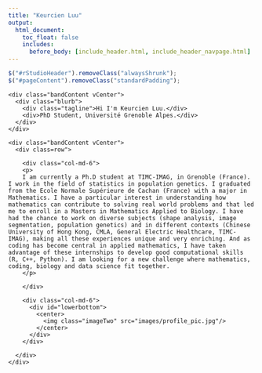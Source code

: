 ```yaml
---
title: "Keurcien Luu"
output:
  html_document:
    toc_float: false
    includes:
      before_body: [include_header.html, include_header_navpage.html]
---
```



```js
$("#rStudioHeader").removeClass("alwaysShrunk");
$("#pageContent").removeClass("standardPadding");
```


<!--html_preserve-->

<div id="homeContent">
  <div class="band full blue first rightText">
    <div class="bandContent vCenter">
      <div class="blurb">
        <div class="tagline">Hi I'm Keurcien Luu.</div>
        <div>PhD Student, Université Grenoble Alpes.</div>
      </div>
    </div>
  </div>

  <div class="band full gray1 second leftText">
    <div class="bandContent vCenter">
      <div class=row">

        <div class="col-md-6">
        <p> 
        I am currently a Ph.D student at TIMC-IMAG, in Grenoble (France). I work in the field of statistics in population genetics. I graduated from the Ecole Normale Supérieure de Cachan (France) with a major in Mathematics. I have a particular interest in understanding how mathematics can contribute to solving real world problems and that led me to enroll in a Masters in Mathematics Applied to Biology. I have had the chance to work on diverse subjects (shape analysis, image segmentation, population genetics) and in different contexts (Chinese University of Hong Kong, CMLA, General Electric Healthcare, TIMC-IMAG), making all these experiences unique and very enriching. And as coding has become central in applied mathematics, I have taken advantage of these internships to develop good computational skills (R, C++, Python). I am looking for a new challenge where mathematics, coding, biology and data science fit together.
        </p>
        
        </div>

        <div class="col-md-6">
          <div id="lowerbottom">
            <center>
              <img class="imageTwo" src="images/profile_pic.jpg"/>
            </center>
          </div>
        </div>

      </div>
    </div>
  </div>
<!--/html_preserve-->
